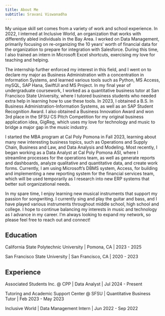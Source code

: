 ```yaml
---
title: About Me
subtitle: Sravani Viswanadha
---
```


My unique skill set comes from a variety of work and school experience. In 2022, I interned at Inclusive World, an organization that works with differently abled individuals in the Bay Area. I worked on Data Management, primarily focusing on re-organizing the 10 years' worth of financial data for the organization to prepare for integration with Salesforce. During this time, I also trained an intern in Microsoft Excel shortcuts, exercising my love for teaching and helping.

The internship further enforced my interest in this field, and I went on to declare my major as Business Administration with a concentration in Information Systems, and learned various tools such as Python, MS Access, mySQL, SAP Hana, SwiftUI and MS Project. In my final year of undergraduate coursework, I worked as a quantitative business tutor at San Francisco State University, where I tutored business students who needed extra help in learning how to use these tools. In 2023, I obtained a B.S. In Business Administration-Information Systems, as well as an SAP Student Recognition Award. I also obtained a Business Innovation Award and won 3rd place in the SFSU CS Pitch Competition for my original business application idea, GigReg, which uses my love for technology and music to bridge a major gap in the music industry.

I started the MBA program at Cal Poly Pomona in Fall 2023, learning about many new interesting business topics, such as Operations and Supply Chain, Business and Law, and Data Analysis and Modeling. Most recently, I began working as a Data Analyst at Cal Poly Pomona ASI, where I streamline processes for the operations team, as well as generate reports and dashboards, analyze qualitative and quantitative data, and create work forms. Currently, I am using Microsoft's DBMS system, Access, for building and implementing a new reporting system for the financial services team, which will be used temporarily as I research into new ERP systems that better suit organizational needs.

In my spare time, I enjoy learning new musical instruments that support my passion for songwriting. I currently sing and play the guitar and bass, and I have played various instruments throughout middle school, high school and college. I hope to continue balancing my interests in music and technology as I advance in my career. I'm always looking to expand my network, so please feel free to reach out and connect!

## Education

California State Polytechnic University \| Pomona, CA \| 2023 - 2025

San Francisco State University \| San Francisco, CA \| 2020 - 2023

## Experience

Associated Students Inc. \@ CPP \| Data Analyst \| Jul 2024 - Present

Tutoring and Academic Support Center \@ SFSU \| Quantitative Business Tutor \| Feb 2023 - May 2023

Inclusive World \| Data Management Intern \| Jun 2022 - Sep 2022
